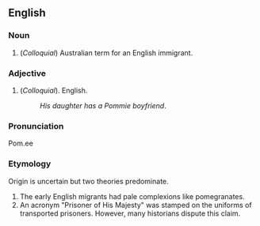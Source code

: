 ==English==
===Noun===
#(''Colloquial'') Australian term for an English immigrant.

===Adjective=== 
#(''Colloquial'').  English.
#: ''His daughter has a Pommie boyfriend''.
===Pronunciation===
Pom.ee
===Etymology===
Origin is uncertain but two theories predominate.
# The early English migrants had pale complexions like pomegranates.
# An acronym "Prisoner of His Majesty" was stamped on the uniforms of  transported prisoners.  However, many historians dispute this claim.